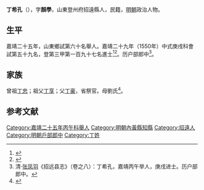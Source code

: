 {{明清人物信息框
| 姓名 = 丁希孔
| 原名 =
| 圖片名稱= 
| 圖片大小 =
| 圖片說明 = 
| 最高職務 = 戶部郎中
| 國家 = 大明 
| 爵位 =
| 籍貫 = 山東登州府招遠縣
| 族裔 = 
| 字號 = 
| 諡號 =
| 出生日期 = 生年不詳
| 出生地點 = <!---山東登州府招遠縣--->
| 逝世日期 = 卒年不詳 
| 逝世地點 =
| 墓葬 =
| 配偶 = 
| 親屬 = 
| 出身 =
* 嘉靖二十九年庚戌科同進士出身
| 經歷 =
| 著作 =  
}}
'''丁希孔'''（{{bd|？||？|catIdx=}}），字'''顏學'''，山東登州府招遠縣人，民籍，[[明朝|明朝]]政治人物。

== 生平 ==
嘉靖二十五年，山東鄉試第六十名舉人。嘉靖二十九年（1550年）中式庚戌科會試第五十九名，登第三甲第一百九十七名進士<ref>{{Cite book|title=《皇明贡举考》卷五|author=[[张朝瑞|张朝瑞]]|publisher=《续修四库全书》史部第828册|year=|isbn=|location=|pages=}}</ref><ref>{{Cite book|title=贡举志五种 上|author=鲁小俊，江俊伟著|publisher=武汉大学出版社|year=2009|isbn=978-7-307-07043-1|location=武汉|pages=}}</ref>。历户部郎中<ref>清·[[张凤羽|张凤羽]]《招远县志》（卷之八）：丁希孔，嘉靖丙午举人，庚戌进士。历户部郎中。</ref>。

== 家族 ==
曾祖[[丁忠|丁忠]]；祖父[[丁享|丁享]]；父[[丁豪|丁豪]]，省祭官。母劉氏<ref>{{Cite book|title=天一阁藏明代科举录选刊 登科录 点校本|author=龚延明主编|publisher=宁波出版社|year=2016|isbn=978-7-5526-2320-8|location=宁波|pages=|quote=《天一閣藏明代科舉錄選刊.登科錄》之《嘉靖二十九年庚戌科殿試登科錄》}}</ref>。

==参考文献==
{{reflist}}

{{start box}}
{{s-off}}
{{s-before|[[李文麟|李文麟]]}}
{{s-title|明朝內黃縣知縣|嘉靖年間－1556年}}
{{s-after|[[喬光大|喬光大]]}}
{{end box}}

{{嘉靖二十九年庚戌科殿試金榜}}

{{DEFAULTSORT:Ding丁}}
[[Category:嘉靖二十五年丙午科舉人|Category:嘉靖二十五年丙午科舉人]]
[[Category:明朝內黃縣知縣|Category:明朝內黃縣知縣]]
[[Category:招遠人|Category:招遠人]]
[[Category:明朝戶部郎中|Category:明朝戶部郎中]]
[[Category:丁姓|Category:丁姓]]


{{明朝人物小作品}}